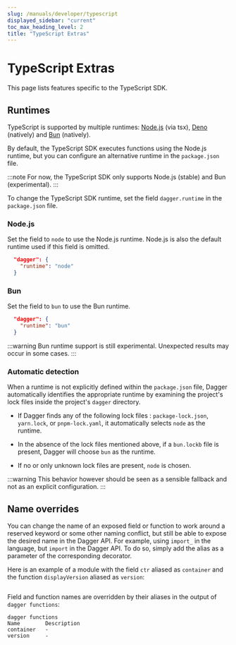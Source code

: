 ```yaml
---
slug: /manuals/developer/typescript
displayed_sidebar: "current"
toc_max_heading_level: 2
title: "TypeScript Extras"
---
```


# TypeScript Extras

This page lists features specific to the TypeScript SDK.

## Runtimes

TypeScript is supported by multiple runtimes: [Node.js](https://nodejs.org/en) (via tsx), [Deno](https://deno.com/) (natively) and [Bun](https://bun.sh/) (natively).

By default, the TypeScript SDK executes functions using the Node.js runtime, but you can configure an alternative runtime in the `package.json` file.

:::note
For now, the TypeScript SDK only supports Node.js (stable) and Bun (experimental).
:::

To change the TypeScript SDK runtime, set the field `dagger.runtime` in the `package.json` file.

### Node.js

Set the field to `node` to use the Node.js runtime. Node.js is also the default runtime used if this field is omitted.

```json
  "dagger": {
    "runtime": "node"
  }
```

### Bun

Set the field to `bun` to use the Bun runtime.

```json
  "dagger": {
    "runtime": "bun"
  }
```

:::warning
Bun runtime support is still experimental. Unexpected results may occur in some cases.
:::

### Automatic detection

When a runtime is not explicitly defined within the `package.json` file, Dagger automatically identifies the appropriate runtime by examining the project's lock files inside the project's `dagger` directory.

- If Dagger finds any of the following lock files : `package-lock.json`, `yarn.lock`, or `pnpm-lock.yaml`, it automatically selects `node` as the runtime.
- In the absence of the lock files mentioned above, if a `bun.lockb` file is present, Dagger will choose `bun` as the runtime.

- If no or only unknown lock files are present, `node` is chosen.

:::warning
This behavior however should be seen as a sensible fallback and not as an explicit configuration.
:::

## Name overrides

You can change the name of an exposed field or function to work around a reserved keyword or some other naming conflict, but still be able to expose the desired name in the Dagger API. For example, using `import_` in the language, but `import` in the Dagger API. To do so, simply add the alias as a parameter of the corresponding decorator.

Here is an example of a module with the field `ctr` aliased as `container` and the function `displayVersion` aliased as `version`:

```typescript file=./snippets/typescript/name-overrides/index.ts
```

Field and function names are overridden by their aliases in the output of `dagger functions`:

```shell
dagger functions
Name        Description
container   -
version     -
```
